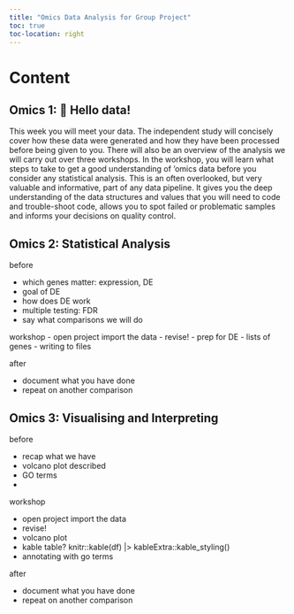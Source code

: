 ```yaml
---
title: "Omics Data Analysis for Group Project"
toc: true
toc-location: right
---
```


# Content

## Omics 1: 👋 Hello data!

This week you will meet your data. The independent study will concisely cover how these data were generated and how they have been processed before being given to you. There will also be an overview of the analysis we will carry out over three workshops.
In the workshop, you will learn what steps to take to get a good understanding of ’omics data before you consider any statistical analysis. This is an often overlooked, but very valuable and informative, part of any data pipeline. It gives you the deep understanding of the data structures and values that you will need to code and trouble-shoot code, allows you to spot failed or problematic samples and informs your decisions on quality control.



## Omics 2: Statistical Analysis

before

-   which genes matter: expression, DE
-   goal of DE
-   how does DE work
-   multiple testing: FDR
-   say what comparisons we will do

workshop
-   open project import the data
-   revise!
-   prep for DE
-   lists of genes
-   writing to files

after

-   document what you have done
-   repeat on another comparison

## Omics 3: Visualising and Interpreting

before

-   recap what we have
-   volcano plot described
-   GO terms
-   


workshop

-   open project import the data
-   revise!
-   volcano plot
-   kable table? knitr::kable(df) |>  kableExtra::kable_styling()
-   annotating with go terms

after

-   document what you have done
-   repeat on another comparison
